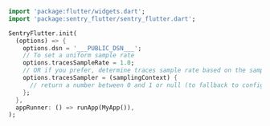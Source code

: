 <SignInNote />

```dart
import 'package:flutter/widgets.dart';
import 'package:sentry_flutter/sentry_flutter.dart';

SentryFlutter.init(
  (options) => {
    options.dsn = '___PUBLIC_DSN___';
    // To set a uniform sample rate
    options.tracesSampleRate = 1.0;
    // OR if you prefer, determine traces sample rate based on the sampling context
    options.tracesSampler = (samplingContext) {
      // return a number between 0 and 1 or null (to fallback to configured value)
    };
  },
  appRunner: () => runApp(MyApp()),
);
```
